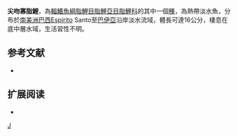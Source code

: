 {{Speciesbox 
| taxon = Oligosarcus acutirostris
| status = NE
| status_system = IUCN3.1
| authority =  [[Menezes|Menezes]], 1987
| synonyms = 
}}
'''尖吻寡脂鯉'''，為[[輻鰭魚綱|輻鰭魚綱]][[脂鯉目|脂鯉目]][[脂鯉亞目|脂鯉亞目]][[脂鯉科|脂鯉科]]的其中一個[[種|種]]，為熱帶淡水魚，分布於[[南美洲|南美洲]][[巴西|巴西]]Espírito Santo至[[巴伊亞|巴伊亞]]沿岸淡水流域，體長可達16公分，棲息在底中層水域，生活習性不明。

==参考文献==
{{refbegin}}
*{{FishBase_species|genus=Oligosarcus|species=acutirostris|year=2013|month=12}}
{{refend}}

== 扩展阅读 ==
{{refbegin}}
*{{wikispecies-inline|Oligosarcus acutirostris|尖吻寡脂鯉}}
{{refend}}
{{Taxonbar|from=Q5834124}}

[[Category:寡脂鯉屬|J]]


{{魚類小作品}}